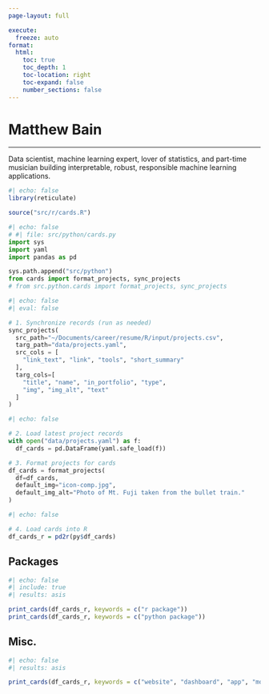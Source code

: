```yaml
---
page-layout: full

execute:
  freeze: auto
format:
  html:
    toc: true
    toc_depth: 1
    toc-location: right
    toc-expand: false
    number_sections: false
---
```


::: {.banner}
::: {.centered}
<!-- ![](images/banner-fuji-04.jpg "fujinai"){style="border: 0px solid black; box-shadow: 4px 4px 8px rgba(0, 0, 0, 0.4)" width="100%" fig-align="center"} -->
<!-- ![](images/icon-comp.jpg "fujinai"){style="border: 0px solid black; box-shadow: 4px 4px 8px rgba(0, 0, 0, 0.4)" width="250px" fig-align="center" class="circular"} --> 

# Matthew Bain

---

Data scientist, machine learning expert, lover of statistics, and
part-time musician building interpretable, robust, responsible machine
learning applications.
:::
:::

```r
#| echo: false
library(reticulate)

source("src/r/cards.R")
```

```python
#| echo: false
# #| file: src/python/cards.py
import sys
import yaml
import pandas as pd

sys.path.append("src/python")
from cards import format_projects, sync_projects
# from src.python.cards import format_projects, sync_projects
```


```python
#| echo: false
#| eval: false

# 1. Synchronize records (run as needed)
sync_projects(
  src_path="~/Documents/career/resume/R/input/projects.csv",
  targ_path="data/projects.yaml",
  src_cols = [
    "link_text", "link", "tools", "short_summary"
  ],
  targ_cols=[
    "title", "name", "in_portfolio", "type",
    "img", "img_alt", "text"
  ]
)

```

```python
#| echo: false

# 2. Load latest project records
with open("data/projects.yaml") as f:
  df_cards = pd.DataFrame(yaml.safe_load(f))

# 3. Format projects for cards
df_cards = format_projects(
  df=df_cards,
  default_img="icon-comp.jpg",
  default_img_alt="Photo of Mt. Fuji taken from the bullet train."
)

```

```r
#| echo: false

# 4. Load cards into R
df_cards_r = pd2r(py$df_cards)

```

<!--
## Main sites

::: {.grid}

```r
#| echo: false
#| include: true
#| results: asis

print_cards(df_cards_r, keywords = c("blog"))

# add_card(
#   img = "childe-hassam-the-concord-meadow.jpg",
#   name = "Data science blog", 
#   text = "I write a data science blog, \"Notes and numbers\",
#   link = "https://blog.matthewbain.net",
#   img_alt = "The Concord Meadow by Childe Hassam, public domain.",
#   link_text = "blog.matthewbain.net"
# )
  
```

:::
-->

## Packages

::: {.grid}

```r
#| echo: false
#| include: true
#| results: asis

print_cards(df_cards_r, keywords = c("r package"))
print_cards(df_cards_r, keywords = c("python package"))

```

:::

<!--
## Analyses

::: {.grid}

```r
#| echo: false
#| results: asis

print_cards(df_cards_r, keywords = c("analysis"))

```

:::
-->

## Misc.

::: {.grid}

```r
#| echo: false
#| results: asis

print_cards(df_cards_r, keywords = c("website", "dashboard", "app", "model"))

```

:::

